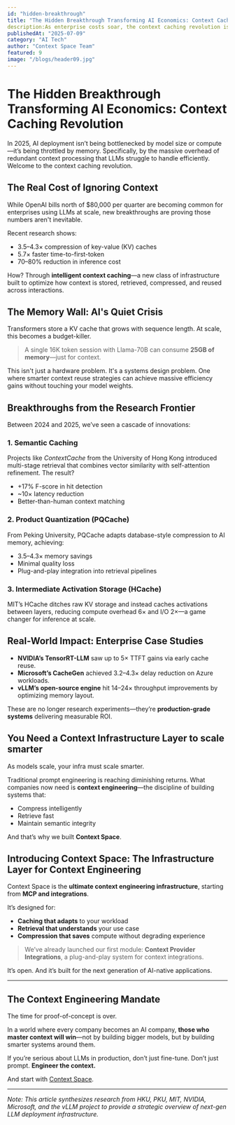 ```yaml
---
id: "hidden-breakthrough"
title: "The Hidden Breakthrough Transforming AI Economics: Context Caching Revolution"
description:As enterprise costs soar, the context caching revolution is redefining LLM economics. Breakthroughs like semantic caching, product quantization, and intermediate activation storage are slashing inference costs."
publishedAt: "2025-07-09"
category: "AI Tech"
author: "Context Space Team"
featured: 9
image: "/blogs/header09.jpg"
---
```


# The Hidden Breakthrough Transforming AI Economics: Context Caching Revolution

In 2025, AI deployment isn’t being bottlenecked by model size or compute—it’s being throttled by memory. Specifically, by the massive overhead of redundant context processing that LLMs struggle to handle efficiently. Welcome to the context caching revolution.

## The Real Cost of Ignoring Context

While OpenAI bills north of $80,000 per quarter are becoming common for enterprises using LLMs at scale, new breakthroughs are proving those numbers aren't inevitable. 

Recent research shows:
- 3.5–4.3× compression of key-value (KV) caches
- 5.7× faster time-to-first-token
- 70–80% reduction in inference cost

How? Through **intelligent context caching**—a new class of infrastructure built to optimize how context is stored, retrieved, compressed, and reused across interactions.

## The Memory Wall: AI's Quiet Crisis

Transformers store a KV cache that grows with sequence length. At scale, this becomes a budget-killer.

> A single 16K token session with Llama-70B can consume **25GB of memory**—just for context.

This isn't just a hardware problem. It's a systems design problem. One where smarter context reuse strategies can achieve massive efficiency gains without touching your model weights.

## Breakthroughs from the Research Frontier

Between 2024 and 2025, we’ve seen a cascade of innovations:

### 1. **Semantic Caching**  
Projects like *ContextCache* from the University of Hong Kong introduced multi-stage retrieval that combines vector similarity with self-attention refinement. The result?

- +17% F-score in hit detection  
- ~10× latency reduction  
- Better-than-human context matching

### 2. **Product Quantization (PQCache)**  
From Peking University, PQCache adapts database-style compression to AI memory, achieving:

- 3.5–4.3× memory savings  
- Minimal quality loss  
- Plug-and-play integration into retrieval pipelines

### 3. **Intermediate Activation Storage (HCache)**  
MIT’s HCache ditches raw KV storage and instead caches activations between layers, reducing compute overhead 6× and I/O 2×—a game changer for inference at scale.

## Real-World Impact: Enterprise Case Studies

- **NVIDIA’s TensorRT-LLM** saw up to 5× TTFT gains via early cache reuse.
- **Microsoft’s CacheGen** achieved 3.2–4.3× delay reduction on Azure workloads.
- **vLLM’s open-source engine** hit 14–24× throughput improvements by optimizing memory layout.

These are no longer research experiments—they’re **production-grade systems** delivering measurable ROI.

## You Need a Context Infrastructure Layer to scale smarter

As models scale, your infra must scale smarter.

Traditional prompt engineering is reaching diminishing returns. What companies now need is **context engineering**—the discipline of building systems that:
 
- Compress intelligently  
- Retrieve fast  
- Maintain semantic integrity

And that’s why we built **Context Space**.

## Introducing Context Space: The Infrastructure Layer for Context Engineering

Context Space is the **ultimate context engineering infrastructure**, starting from **MCP and integrations**.

It’s designed for:

- **Caching that adapts** to your workload
- **Retrieval that understands** your use case
- **Compression that saves** compute without degrading experience

> We’ve already launched our first module: **Context Provider Integrations**, a plug-and-play system for context integrations. 

It’s open. And it’s built for the next generation of AI-native applications.

---

## The Context Engineering Mandate

The time for proof-of-concept is over. 

In a world where every company becomes an AI company, **those who master context will win**—not by building bigger models, but by building smarter systems around them.

If you’re serious about LLMs in production, don’t just fine-tune. Don’t just prompt. **Engineer the context.**

And start with [Context Space](https://github.com/context-space/context-space).

---

*Note: This article synthesizes research from HKU, PKU, MIT, NVIDIA, Microsoft, and the vLLM project to provide a strategic overview of next-gen LLM deployment infrastructure.*
